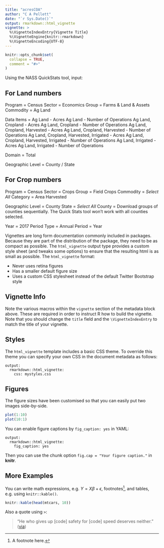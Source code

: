 ```yaml
---
title: "acresCOA"
author: "C A Pellett"
date: "`r Sys.Date()`"
output: rmarkdown::html_vignette
vignette: >
  %\VignetteIndexEntry{Vignette Title}
  %\VignetteEngine{knitr::rmarkdown}
  %\VignetteEncoding{UTF-8}
---
```


```r
knitr::opts_chunk$set(
  collapse = TRUE,
  comment = "#>"
)
```


Using the NASS QuickStats tool, input:

## For Land numbers
Program = Census
Sector = Economics
Group = Farms & Land & Assets
Commodity = Ag Land

Data Items = 
Ag Land - Acres
Ag Land - Number of Operations
Ag Land, Cropland - Acres
Ag Land, Cropland - Number of Operations
Ag Land, Cropland, Harvested - Acres
Ag Land, Cropland, Harvested - Number of Operations
Ag Land, Cropland, Harvested, Irrigated - Acres
Ag Land, Cropland, Harvested, Irrigated - Number of Operations
Ag Land, Irrigated - Acres
Ag Land, Irrigated - Number of Operations

Domain = Total

Geographic Level = County / State


## For Crop numbers 
Program = Census
Sector = Crops
Group = Field Crops
Commodity = *Select All*
Category = Area Harvested

Geographic Level = County
State = *Select All*
County = Download groups of counties sequentially. The Quick Stats tool won't work with all counties selected.

Year = 2017
Period Type = Annual
Period = Year

Vignettes are long form documentation commonly included in packages. Because they are part of the distribution of the package, they need to be as compact as possible. The `html_vignette` output type provides a custom style sheet (and tweaks some options) to ensure that the resulting html is as small as possible. The `html_vignette` format:

- Never uses retina figures
- Has a smaller default figure size
- Uses a custom CSS stylesheet instead of the default Twitter Bootstrap style

## Vignette Info

Note the various macros within the `vignette` section of the metadata block above. These are required in order to instruct R how to build the vignette. Note that you should change the `title` field and the `\VignetteIndexEntry` to match the title of your vignette.

## Styles

The `html_vignette` template includes a basic CSS theme. To override this theme you can specify your own CSS in the document metadata as follows:

    output: 
      rmarkdown::html_vignette:
        css: mystyles.css

## Figures

The figure sizes have been customised so that you can easily put two images side-by-side. 

```r
plot(1:10)
plot(10:1)
```

You can enable figure captions by `fig_caption: yes` in YAML:

    output:
      rmarkdown::html_vignette:
        fig_caption: yes

Then you can use the chunk option `fig.cap = "Your figure caption."` in **knitr**.

## More Examples

You can write math expressions, e.g. $Y = X\beta + \epsilon$, footnotes^[A footnote here.], and tables, e.g. using `knitr::kable()`.

```r
knitr::kable(head(mtcars, 10))
```

Also a quote using `>`:

> "He who gives up [code] safety for [code] speed deserves neither."
([via](https://twitter.com/hadleywickham/status/504368538874703872))
